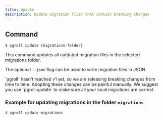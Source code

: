 ```yaml
---
title: Update
description: Update migration files that contain breaking changes
---
```


## Command

```
$ pgroll update {migrations-folder}
```

This command updates all outdated migration files in the selected migrations folder.

The optional `--json` flag can be used to write migration files in JSON.

<Warning>
`pgroll` hasn't reached v1 yet, so we are releasing breaking changes from time to time. Adopting these changes can be painful manually. We suggest you use `pgroll update` to make sure all your local migrations are correct.
</Warning>

### Example for updating migrations in the folder `migrations`

```
$ pgroll update migrations
```
